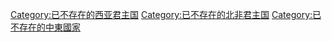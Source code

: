 [[Category:已不存在的西亚君主国|Category:已不存在的西亚君主国]]
[[Category:已不存在的北非君主国|Category:已不存在的北非君主国]]
[[Category:已不存在的中東國家|Category:已不存在的中東國家]]